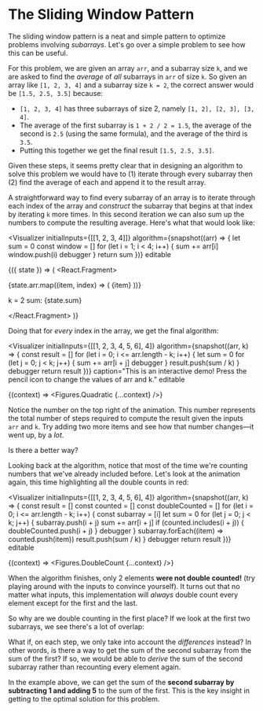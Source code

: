 
# The Sliding Window Pattern

The sliding window pattern is a neat and simple pattern to optimize problems involving _subarrays_. Let's go over a simple problem to see how this can be useful.

For this problem, we are given an array `arr`, and a subarray size `k`, and we are asked to find the _average_ of _all_ subarrays in `arr` of size `k`. So given an array like `[1, 2, 3, 4]` and a subarray size `k = 2`, the correct answer would be `[1.5, 2.5, 3.5]` because:

- `[1, 2, 3, 4]` has three subarrays of size 2, namely `[1, 2], [2, 3], [3, 4]`.
- The average of the first subarray is `1 + 2 / 2 = 1.5`, the average of the second is `2.5` (using the same formula), and the average of the third is `3.5`.
- Putting this together we get the final result `[1.5, 2.5, 3.5]`.

Given these steps, it seems pretty clear that in designing an algorithm to solve this problem we would have to (1) iterate through every subarray then (2) find the average of each and append it to the result array.

A straightforward way to find every subarray of an array is to iterate through each index of the array and _construct_ the subarray that begins at that index by iterating `k` more times. In this second iteration we can also sum up the numbers to compute the resulting average. Here's what that would look like:

<Visualizer
  initialInputs={[[1, 2, 3, 4]]}
  algorithm={snapshot((arr) => {
    let sum = 0
    const window = []
    for (let i = 1; i < 4; i++) {
      sum += arr[i]
      window.push(i)
      debugger
    }
    return sum
  })}
  editable
>
  {({ state }) => (
    <React.Fragment>
      <div className="flex w-full justify-center">
        {state.arr.map((item, index) => (
          <Item key={index} active={state.window.includes(index)}>
            {item}
          </Item>
        ))}
      </div>
      <p className="font-mono w-full text-center mt-4">
        k = 2 sum: {state.sum}
      </p>
    </React.Fragment>
  )}
</Visualizer>

Doing that for _every_ index in the array, we get the final algorithm:

<Visualizer
  initialInputs={[[1, 2, 3, 4, 5, 6], 4]}
  algorithm={snapshot((arr, k) => {
    const result = []
    for (let i = 0; i <= arr.length - k; i++) {
      let sum = 0
      for (let j = 0; j < k; j++) {
        sum += arr[i + j]
        debugger
      }
      result.push(sum / k)
    }
    debugger
    return result
  })}
  caption="This is an interactive demo! Press the pencil icon to change the values of arr and k."
  editable
>
  {(context) => <Figures.Quadratic {...context} />}
</Visualizer>

Notice the number on the top right of the animation. This number represents the total number of steps required to compute the result given the inputs `arr` and `k`. Try adding two more items and see how that number changes—it went up, by a _lot_.

Is there a better way?

Looking back at the algorithm, notice that most of the time we're counting numbers that we've already included before. Let's look at the animation again, this time highlighting all the double counts in red:

<Visualizer
  initialInputs={[[1, 2, 3, 4, 5, 6], 4]}
  algorithm={snapshot((arr, k) => {
    const result = []
    const counted = []
    const doubleCounted = []
    for (let i = 0; i <= arr.length - k; i++) {
      const subarray = [i]
      let sum = 0
      for (let j = 0; j < k; j++) {
        subarray.push(i + j)
        sum += arr[i + j]
        if (counted.includes(i + j)) {
          doubleCounted.push(i + j)
        }
        debugger
      }
      subarray.forEach((item) => counted.push(item))
      result.push(sum / k)
    }
    debugger
    return result
  })}
  editable
>
  {(context) => <Figures.DoubleCount {...context} />}
</Visualizer>

When the algorithm finishes, only 2 elements **were not double counted!** (try playing around with the inputs to convince yourself). It turns out that no matter what inputs, this implementation will _always_ double count every element except for the first and the last.

So why are we double counting in the first place? If we look at the first two subarrays, we see there's a lot of overlap:

<Visualizer>
  <Figures.Comparison />
</Visualizer>

What if, on each step, we only take into account the _differences_ instead? In other words, is there a way to get the sum of the second subarray from the sum of the first? If so, we would be able to _derive_ the sum of the second subarray rather than recounting every element again.

In the example above, we can get the sum of the **second subarray by subtracting 1 and adding 5** to the sum of the first. This is the key insight in getting to the optimal solution for this problem.
